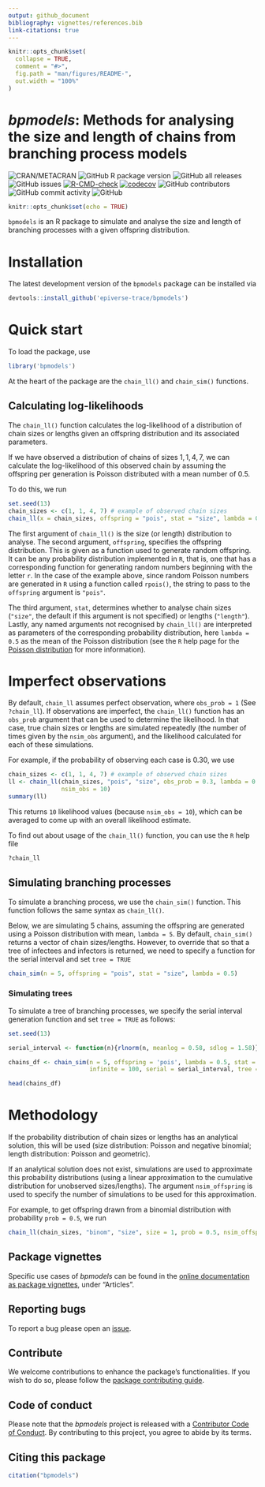```yaml
---
output: github_document
bibliography: vignettes/references.bib
link-citations: true
---
```


```r
knitr::opts_chunk$set(
  collapse = TRUE,
  comment = "#>",
  fig.path = "man/figures/README-",
  out.width = "100%"
)
```

# _bpmodels_: Methods for analysing the size and length of chains from branching process models

<!-- badges: start -->
![CRAN/METACRAN](https://img.shields.io/cran/v/bpmodels)
![GitHub R package version](https://img.shields.io/github/r-package/v/epiverse-trace/bpmodels)
![GitHub all releases](https://img.shields.io/github/downloads/epiverse-trace/bpmodels/total?style=flat)
![GitHub issues](https://img.shields.io/github/issues/epiverse-trace/bpmodels)
[![R-CMD-check](https://github.com/epiverse-trace/bpmodels/actions/workflows/R-CMD-check.yaml/badge.svg)](https://github.com/epiverse-trace/bpmodels/actions/workflows/R-CMD-check.yaml)
[![codecov](https://codecov.io/github/epiverse-trace/bpmodels/branch/main/graphs/badge.svg)](https://codecov.io/github/epiverse-trace/bpmodels) 
![GitHub contributors](https://img.shields.io/github/contributors/epiverse-trace/bpmodels)
![GitHub commit activity](https://img.shields.io/github/commit-activity/m/epiverse-trace/bpmodels)
![GitHub](https://img.shields.io/github/license/epiverse-trace/bpmodels)
<!-- badges: end -->

```r
knitr::opts_chunk$set(echo = TRUE)
```

`bpmodels` is an R package to simulate and analyse the size and length of 
branching processes with a given offspring distribution.

# Installation
The latest development version of the `bpmodels` package can be installed via

```r
devtools::install_github('epiverse-trace/bpmodels')
```

# Quick start

To load the package, use

```r
library('bpmodels')
```

At the heart of the package are the `chain_ll()` and `chain_sim()` functions. 

## Calculating log-likelihoods

The `chain_ll()` function calculates the log-likelihood of a distribution of 
chain sizes or lengths given an offspring distribution and its associated 
parameters. 

If we have observed a distribution of chains of sizes $1, 1, 4, 7$, we can 
calculate the log-likelihood of this observed chain by assuming the offspring 
per generation is Poisson distributed with a mean number of $0.5$. 

To do this, we run 

```r
set.seed(13)
chain_sizes <- c(1, 1, 4, 7) # example of observed chain sizes
chain_ll(x = chain_sizes, offspring = "pois", stat = "size", lambda = 0.5)
```

The first argument of `chain_ll()` is the size (or length) distribution to 
analyse. The second argument, `offspring`, specifies the offspring 
distribution. This is given as a function used to generate random offspring. 
It can be any probability distribution implemented in `R`, that is, one that 
has a corresponding function for generating random numbers beginning with the 
letter `r`. In the case of the example above, since random Poisson numbers are 
generated in `R` using a function called `rpois()`, the string to pass to the 
`offspring` argument is `"pois"`.

The third argument, `stat`, determines whether to analyse chain sizes 
(`"size"`, the default if this argument is not specified) or lengths 
(`"length"`). Lastly, any named arguments not recognised by `chain_ll()` 
are interpreted as parameters of the corresponding probability distribution, 
here `lambda = 0.5` as the mean of the Poisson distribution (see the `R` help 
page for the [Poisson distribution](https://stat.ethz.ch/R-manual/R-devel/library/stats/html/Poisson.html) for more information).

# Imperfect observations

By default, `chain_ll` assumes perfect observation, where `obs_prob = 1` 
(See `?chain_ll`). If observations are imperfect, the `chain_ll()` function has 
an `obs_prob` argument that can be used to determine the likelihood. In that 
case, true chain sizes or lengths are simulated repeatedly (the number of times 
given by the `nsim_obs` argument), and the likelihood calculated for each of 
these simulations. 

For example, if the probability of observing each case is $0.30$, we use

```r
chain_sizes <- c(1, 1, 4, 7) # example of observed chain sizes
ll <- chain_ll(chain_sizes, "pois", "size", obs_prob = 0.3, lambda = 0.5, 
               nsim_obs = 10)
summary(ll)
```

This returns `10` likelihood values (because `nsim_obs = 10`), which can be 
averaged to come up with an overall likelihood estimate.

To find out about usage of the `chain_ll()` function, you can use the `R` help 
file

```r
?chain_ll
```

## Simulating branching processes

To simulate a branching process, we use the `chain_sim()` function. This function 
follows the same syntax as `chain_ll()`.

Below, we are simulating $5$ chains, assuming the offspring are generated using
a Poisson distribution with mean, `lambda = 5`. By default, `chain_sim()` returns
a vector of chain sizes/lengths. However, to override that so that a tree of
infectees and infectors is returned, we need to specify a function for the serial 
interval and set `tree = TRUE`

```r
chain_sim(n = 5, offspring = "pois", stat = "size", lambda = 0.5)
```

### Simulating trees
To simulate a tree of branching processes, we specify the serial interval 
generation function and set `tree = TRUE` as follows:

```r
set.seed(13)

serial_interval <- function(n){rlnorm(n, meanlog = 0.58, sdlog = 1.58)}

chains_df <- chain_sim(n = 5, offspring = 'pois', lambda = 0.5, stat = 'length', 
                       infinite = 100, serial = serial_interval, tree = TRUE)

head(chains_df)
```


# Methodology

If the probability distribution of chain sizes or lengths has an analytical 
solution, this will be used (size distribution: Poisson and negative binomial; 
length distribution: Poisson and geometric). 

If an analytical solution does not exist, simulations are used to approximate 
this probability distributions (using a linear approximation to the cumulative 
distribution for unobserved sizes/lengths). The argument `nsim_offspring` is 
used to specify the number of simulations to be used for this approximation. 

For example, to get offspring drawn from a binomial distribution with 
probability `prob = 0.5`, we run

```r
chain_ll(chain_sizes, "binom", "size", size = 1, prob = 0.5, nsim_offspring = 100)
```

## Package vignettes

Specific use cases of _bpmodels_ can be found in the [online documentation as package vignettes](https://epiverse-trace.github.io/bpmodels/), under "Articles".

## Reporting bugs 

To report a bug please open an [issue](https://github.com/epiverse-trace/bpmodels/issues/new/choose).

## Contribute

We welcome contributions to enhance the package's functionalities. If you wish to
do so, please follow the [package contributing guide](https://github.com/epiverse-trace/.github/blob/main/CONTRIBUTING.md).

## Code of conduct

Please note that the _bpmodels_ project is released with a [Contributor Code of Conduct](https://github.com/epiverse-trace/.github/blob/main/CODE_OF_CONDUCT.md). 
By contributing to this project, you agree to abide by its terms.

## Citing this package

```r
citation("bpmodels")
```